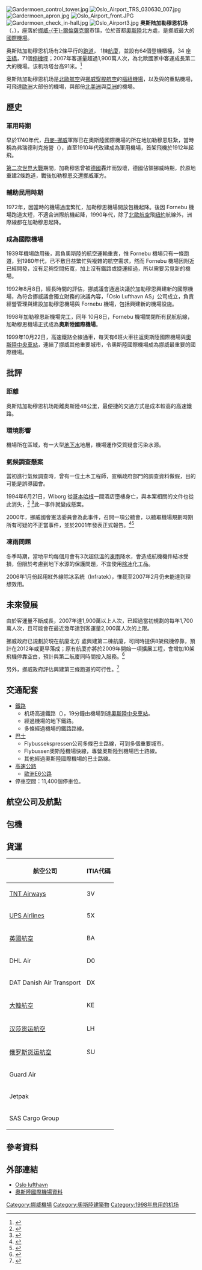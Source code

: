 {{noteTA
|1=zh-cn:酒店; zh-hk:酒店; zh-tw:飯店;
|2=zh-cn:公交; zh-hk:巴士; zh-tw:客運;
|3=zh-cn:卢布尔雅那; zh-hk:利比安納; zh-tw:盧布亞那;
|4=zh-cn:斯洛文尼亚; zh-hk:斯洛維尼亞; zh-tw:斯洛維尼亞;
|5=zh-cn:迪拜; zh-hk:杜拜; zh-tw:杜拜;
|6=zh-hans:富埃特文图拉岛; zh-hant:福特彎圖拉島; zh-tw:福特彎圖拉島; zh-hk:福提文土拉; zh-mo:福提文土拉; 
}}
{{Infobox airport
| name = 奥斯陆加勒穆恩机场
| nativename = {{lang|no|Oslo lufthavn}}
| image = Avinor logo purple.svg
| image-width = 150
| image2 = Oslo Airport terminal night view.jpg
| image2-width = 250
| IATA = OSL
| ICAO = ENGM
| type = 军民两用
| operator = Avinor
| opened = 1998年
| city-served = [[挪威|挪威]][[奧斯陸|奧斯陸]]
| location = [[维肯郡|维肯郡]]<br />[[于爾倫薩克爾|-{于}-爾倫薩克爾]]<br />Gardermoen
| hub = <div>
*[[挪威穿梭航空|挪威穿梭航空]]
*[[北歐航空|北歐航空]]
*Widerøe
</div>
| elevation-f = 681
| elevation-m = 208
| metric-elev = <!--no: AIP displays elevation in feet-->
| coordinates = {{coord|60|12|10|N|011|05|02|E|region:NO|display=inline,title}}
| website = [http://www.avinor.no/en/oslo www.avinor.no]
| pushpin_map = Norway Akershus
| pushpin_map_caption = {{larger|在[[阿克什胡斯|阿克什胡斯]]郡的位置{{hidden begin|title=在挪威阿克什胡斯郡的位置}}[[File:Norway_Counties_Akershus_Position.svg|frameless]]{{hidden end}}}}
| pushpin_label = '''OSL'''
| r1-number = 01L/19R
| r1-length-f = 11811
| r1-length-m = 3600
| r1-surface = 沥青/混凝土
| metric-rwy = yes
| r2-number = 01R/19L
| r2-length-m = 2950
| r2-length-f = 9678
| r2-surface = 沥青/混凝土
| stat-year = 2019
| stat1-header = 客流量（人次）
| stat1-data = 28,592,619
| stat2-header = 国际客流量（人次）
| stat2-data = 16,719,529
| stat3-header = 国内客流量（人次）
| stat3-data = 11,852,437
| stat4-header = 升降量（架次）
| stat4-data = 254,659
| stat5-header = 貨運量（公噸）
| stat5-data = 181,265
| footnotes = 来源：<ref>{{cite web|url=https://avinor.no/en/corporate/airport/oslo/about-us/traffic_statistics/trafikkstatistikk/|title=Traffic Statistics – Avinor|website=avinor.no|language=en|access-date=2018-01-22}}</ref><ref name=stats>{{cite web |url=http://www.avinor.no/tridionimages/Des%202012_tcm181-153387.xls |title=Flytrafikkstatistikk desember |publisher=Avinor |language=no |date=2013年1月 |accessdate=2013-01-30 |archiveurl=https://web.archive.org/web/20130226233423/http://www.avinor.no/tridionimages/Des%202012_tcm181-153387.xls |archivedate=2013-02-26 |dead-url=yes }}</ref>
}}
[[File:Gardermoen_control_tower.jpg|thumb]]
[[File:Oslo_Airport_TRS_030630_007.jpg|thumb]]
[[File:Gardermoen_apron.jpg|thumb]]
[[File:Oslo_Airport_front.JPG|thumb]]
[[File:Gardermoen_check_in-hall.jpg|thumb]]
[[File:Oslo_Airport3.jpg|thumb]]
{{NoEditH}}
'''奥斯陆加勒穆恩机场'''（{{lang-no|Oslo Lufthavn, Gardermoen}}，{{airport codes|OSL|ENGM}}），座落於[[挪威|挪威]][[于爾倫薩克爾|-{于}-爾倫薩克爾]]市镇{{link-no|加勒穆恩|Gardermoen}}，位於首都[[奧斯陸|奧斯陸]]北方{{convert|48|km|mi|0}}處，是挪威最大的[[國際機場|國際機場]]。

奥斯陆加勒穆恩机场有2條平行的[[跑道|跑道]]， 1棟[[航廈|航廈]]，並設有64個登機櫃檯，34 座[[空橋|空橋]]，71個[[停機坪|停機坪]]；2007年客運量超過1,900萬人次，為北歐國家中客運成長第二大的機場。该机场塔台高91米。<ref name="OSL Tower">{{cite web |title=Facts and figures |publisher=Oslo Lufthavn AS |url=http://www.osl.no/en/osl/aboutus/_press/30_Facts+and+figures |archive-url=https://web.archive.org/web/20111129044832/http://www.osl.no/en/osl/aboutus/_press/30_Facts+and+figures |dead-url=yes |archive-date=2011-11-29 |accessdate=16 April 2012 }}</ref>

奥斯陆加勒穆恩机场是[[北歐航空|北歐航空]]與[[挪威穿梭航空|挪威穿梭航空]]的[[樞紐機場|樞紐機場]]，以及{{le|斯特林航空|Sterling Airlines}}與{{link-no|威得諾航空|Widerøe}}的重點機場，可飛達[[歐洲|歐洲]]大部份的機場，與部份[[北美洲|北美洲]]與[[亞洲|亞洲]]的機場。

== 歷史 ==
=== 軍用時期 ===
早於1740年代，[[丹麥-挪威|丹麥-挪威]]軍隊已在奧斯陸國際機場的所在地加勒穆恩駐紮，當時稱為弗瑞德利克施營（{{lang|no| Fredericksfeldt}}），直至1910年代改建成為軍用機場，首架飛機於1912年起飛。

[[第二次世界大戰|第二次世界大戰]]期間，加勒穆恩曾被[[德國|德國]]轟炸而毀壞，德國佔領挪威時期，於原地重建2條{{convert|2000|m|ft|0}}跑道，戰後加勒穆恩交還挪威軍方。

=== 輔助民用時期 ===
1972年，因當時的{{lang|no|Oslo lufthavn, Fornebu }}機場過度繁忙，加勒穆恩機場開放包機起降。後因 Fornebu 機場跑道太短，不適合洲際航機起降，1990年代，除了[[北歐航空|北歐航空]]飛[[紐約|紐約]]航線外，洲際線都在加勒穆恩起降。

=== 成為國際機場 ===
1939年{{lang|no|Oslo lufthavn, Fornebu }}機場啟用後，肩負奧斯陸的航空運輸重責，惟 Fornebu 機場只有一條跑道，到1980年代，已不敷日益繁忙與複雜的航空需求，然而 Fornebu 機場因附近已經開發，沒有足夠空間拓寬，加上沒有鐵路或捷運經過，所以需要另覓新的機場。

1992年8月8日，經長時間的評估，挪威議會通過決議於加勒穆恩興建新的國際機場，為符合挪威議會獨立財務的決議內容，「Oslo Lufthavn AS」公司成立，負責經營管理與建設加勒穆恩機場與 Fornebu 機場，包括興建新的機場設施。

1998年加勒穆恩新機場完工，同年 10月8日，Fornebu 機場關閉所有民航航線，加勒穆恩機場正式成為'''奧斯陸國際機場'''。

1999年10月22日，高速鐵路{{link-no|加勒穆恩線|Gardermobanen}}全線通車，每天有6班火車往返奧斯陸國際機場與[[奧斯陸中央車站|奧斯陸中央車站]]，連結了挪威其他重要城市，令奧斯陸國際機場成為挪威最重要的國際機場。

== 批評 ==
=== 距離 ===
奥斯陆加勒穆恩机场距離奧斯陸48公里，最便捷的交通方式是成本較高的高速鐵路。

=== 環境影響 ===
機場所在區域，有一大型[[地下水|地下水]]地層，機場運作受質疑會污染水源。

=== 氣候調查懸案 ===
當初進行氣候調查時，曾有一位土木工程師{{le|Jan Fredrik Wiborg|Jan Fredrik Wiborg}}，宣稱政府部門的調查資料做假，目的可能是誤導國會。

1994年6月21日，Wiborg 從[[哥本哈根|哥本哈根]]一間酒店墮樓身亡，與本案相關的文件也從此消失，<ref>{{cite web |url=http://www.ij.no/skup/skupprisen/skup99utt.htm#wiborg_vaerrapporten |title=SKUP Prize 1999 |author=The Norwegian Institute of Journalism |language=Norwegian |accessdate=2007-02-25 |deadurl=yes |archiveurl=https://web.archive.org/web/20070324045258/http://www.ij.no/skup/skupprisen/skup99utt.htm#wiborg_vaerrapporten |archivedate=2007-03-24 }}</ref> <ref>{{cite web |url=http://www.skup.no/Metoderapporter/1999/1999Gardermoen.htm |title=Wiborg and the Gardermoen weather report |author=Enghaug, Pål |language=no |accessdate=2007-02-25 |display-authors=etal |archiveurl=https://web.archive.org/web/20070806082916/http://www.skup.no/Metoderapporter/1999/1999Gardermoen.htm |archivedate=2007-08-06 |dead-url=yes }}</ref>此一事件就變成懸案。

2000年，挪威國會憲法委員會為此事件，召開一項公聽會，以聽取機場規劃時期所有可疑的不正當事件，並於2001年發表正式報告。<ref name="whistle">{{cite web |url=http://www.whistleblowers.dk/live/uk_gardermoen.php |title=''The political plotting of an airport'' |author=whistleblowers.dk |accessdate=2007-02-25 |archive-url=https://web.archive.org/web/20071008225344/http://www.whistleblowers.dk/live/uk_gardermoen.php |archive-date=2007-10-08 |dead-url=yes }}</ref><ref>{{cite web |url=http://archives.californiaaviation.org/airport/msg13587.html |title=''Norwegian airport probe says court of impeachment must be considered'' |author=California Aviation Alliance |accessdate=2007-02-25 |archive-date=2008-01-03 |archive-url=https://web.archive.org/web/20080103055306/http://archives.californiaaviation.org/airport/msg13587.html |dead-url=no }}</ref>

=== 凍雨問題 ===
冬季時期，當地平均每個月會有3次超低溫的[[凍雨|凍雨]]降水，會造成航機機件結冰受損，但限於考慮到地下水源的保護問題，不宜使用[[除冰|除冰]]化工品。

2006年1月份起用紅外線除冰系統（Infratek），惟截至2007年2月仍未能達到理想效用。

== 未來發展 ==
由於客運量不斷成長，2007年達1,900萬以上人次，已超過當初規劃的每年1,700萬人次，且可能會在最近幾年達到客運量2,000萬人次的上限。

挪威政府已規劃於現在航廈北方 {{convert|500|m|ft|0}}處興建第二棟航廈，可同時提供8架飛機停靠，預計在2012年或更早落成；原有航廈亦將於2009年開始一項擴展工程，會增加10架飛機停靠空白，預計與第二航廈同時間投入服務。<ref>{{cite web |url=http://www.aftenposten.no/reise/nyheter/article2255387.ece |title=Slik blir nye Gardermoen |author=Aftenposten |date=2008-03-27 |language=Norwegian |deadurl=yes |archiveurl=https://web.archive.org/web/20080331185117/http://www.aftenposten.no/reise/nyheter/article2255387.ece |archivedate=2008-03-31 |access-date=2008-05-22 }}</ref>

另外，挪威政府評估興建第三條跑道的可行性。<ref>{{cite web |url=http://www.dn.no/forsiden/politikkSamfunn/article1010010.ece |title=Navarsete satser på Gardermoen |author=Dagens Næringsliv |language=Norwegian |accessdate=2007-02-24 |archive-date=2013-01-16 |archive-url=https://web.archive.org/web/20130116171048/http://www.dn.no/forsiden/politikkSamfunn/article1010010.ece |dead-url=no }}</ref>

== 交通配套 ==
* [[鐵路|鐵路]]
** 机场高速鐵路（{{lang|no|Flytoget}}），19分鐘由機場到達[[奧斯陸|奧斯陸]][[奧斯陸中央車站|中央車站]]。
** 經過機場的地下鐵路。
** 多條經過機場的鐵路路線。
* [[巴士|巴士]]
** Flybussekspressen公司多條巴士路線，可到多個重要城市。
** Flybussen奧斯陸機場快線，專營奧斯陸到機場巴士路線。
** 其他經過奧斯陸國際機場的巴士路線。
* [[高速公路|高速公路]]
** [[歐洲E6公路|歐洲E6公路]]
* 停車空間：11,400個停車位。

== 航空公司及航點 ==
{{Airport-dest-list
|{{nowrap|{{flagicon|DNK}}{{flagicon|NOR}}{{flagicon|SWE}} [[北歐航空|北歐航空]]}}|'''申根：'''[[奧勒松|奧勒松]]、[[阿塔_(挪威)|阿塔]]、[[卑爾根機場|卑爾根]]、[[博德|博德]]、[[哈爾斯塔|哈爾斯塔]]-[[納爾維克|納爾維克]]、[[海于格松|海于格松]]、[[希爾克內斯|希爾克內斯]]、[[克里斯蒂安桑|克里斯蒂安桑]]、[[莫爾德|莫爾德]]、[[斯塔萬格|斯塔萬格]]、[[特羅姆瑟|特羅姆瑟]]、[[特隆赫姆|特隆赫姆]]、[[奧爾堡|奧爾堡]]、[[奧胡斯|奧胡斯]]、[[哥本哈根機場|哥本哈根]]、[[比隆機場|比隆]]、[[斯德哥爾摩-阿蘭達機場|斯德哥爾摩-阿蘭達]]、[[凱夫拉維克國際機場|雷克雅未克-凱夫拉維克]]、[[泰格爾機場|柏林-泰格爾]]、[[杜塞爾多夫機場|杜塞爾多夫]]、[[法蘭克福機場|法蘭克福]]、[[漢堡機場|漢堡]]、[[慕尼黑機場|慕尼黑]]、[[蘇黎世機場|蘇黎世]]、[[布魯塞爾機場|布魯塞爾]]、[[戴高樂機場|巴黎-戴高樂]]、[[尼斯藍色海岸機場|尼斯]]、[[巴塞羅那-埃爾普拉特機場|巴塞羅那]]、[[阿利坎特-埃爾切機場|阿利坎特]]、[[馬拉加機場|馬拉加]]、[[馬略卡島帕爾馬機場|馬略卡島帕爾馬]]、[[大加那利機場|大加那利]]、[[馬爾彭薩機場|米蘭-馬爾彭薩]]、[[格但斯克|格但斯克]]、[[維爾紐斯國際機場|維爾紐斯]]<br>'''申根季節性：'''[[維斯比|維斯比]]、[[雅典國際機場|雅典]]、[[干尼亞揚尼斯·達斯卡洛伊安尼斯國際機場|干尼亞]]、[[希俄斯|希俄斯]]、[[伊拉克利翁尼科斯·卡贊察基斯國際機場|伊拉克利翁]]、[[卡拉馬塔|卡拉馬塔]]、[[喀帕蘇斯島|喀帕蘇斯島]]、[[米蒂利尼|米蒂利尼]]、[[卡瓦拉亞歷山大大帝國際機場|卡瓦拉]]、[[科斯島|科斯島]]、[[羅得島迪亞戈拉斯國際機場|羅德島]]、[[薩摩斯島|薩摩斯島]]、[[聖托里尼機場|聖托里尼]]、[[斯基亞索斯島|斯基亞索斯島]]、[[塞薩洛尼基馬其頓國際機場|塞薩洛尼基]]、[[菲烏米奇諾機場|羅馬-菲烏米奇諾]]、[[威尼斯-泰塞拉機場|威尼斯]]、[[奧爾比亞|奧爾比亞]]、[[巴勒莫|巴勒莫]]、[[卡利亞里|卡利亞里]]、[[比薩-聖朱斯托機場|比薩]]、[[都靈機場|都靈]]、[[馬耳他國際機場|馬耳他]]、[[比亞里茨|比亞里茨]]、[[瓦倫西亞機場|巴倫西亞]]、[[梅諾卡機場|梅諾卡]]、[[特內里費南部機場|南特內里費]]、[[里斯本機場|里斯本]]、[[法魯|法魯]]（2019年7月1日開辦）、[[日內瓦國際機場|日內瓦]]、[[因斯布魯克機場|因斯布魯克]]、[[薩爾茨堡沃爾夫岡·阿馬多伊斯·莫扎特機場|薩爾茨堡]]、[[布拉格瓦茨拉夫·哈維爾國際機場|布拉格]]、[[塔林倫納特·梅里機場|塔林]]、[[華沙肖邦機場|華沙-肖邦]]<br>'''非申根：'''[[斯瓦爾巴朗伊爾機場|斯瓦爾巴-長年城]]、[[阿伯丁機場|阿伯丁]]、[[愛丁堡機場|愛丁堡]]、[[倫敦希斯羅機場|倫敦-希斯羅]]、[[曼徹斯特機場|曼徹斯特]]、[[都柏林機場|都柏林]]、[[安塔利亞機場|安塔利亞]]（2019年4月13日開辦）、[[邁阿密國際機場|邁阿密]]、[[紐華克自由國際機場|紐約-紐瓦克]]<br>'''非申根季節性：'''[[布爾加斯機場|布爾加斯]]、[[普拉機場|普拉]]、[[杜布羅夫尼克機場|杜布羅夫尼克]]、[[斯普利特機場|斯普利特]]、[[蒂瓦特機場|蒂瓦特]]、[[普里什蒂納國際機場|普里什蒂納]]、[[拉納卡國際機場|拉納卡]]
|{{flagicon|NOR}} [[挪威航空|挪威航空]]|'''申根：'''[[奧勒松|奧勒松]]、[[阿塔_(挪威)|阿塔]]、[[莫爾塞爾夫|莫爾塞爾夫-巴杜福斯]]、[[卑爾根機場|卑爾根]]、[[博德|博德]]、[[哈爾斯塔|哈爾斯塔]]-[[納爾維克|納爾維克]]、[[海于格松|海于格松]]、[[希爾克內斯|希爾克內斯]]、[[克里斯蒂安桑|克里斯蒂安桑]]、[[莫爾德|莫爾德]]、[[斯塔萬格|斯塔萬格]]、[[特羅姆瑟|特羅姆瑟]]、[[特隆赫姆|特隆赫姆]]、[[哥本哈根機場|哥本哈根]]、[[比隆機場|比隆]]、[[斯德哥爾摩-阿蘭達機場|斯德哥爾摩-阿蘭達]]、[[凱夫拉維克國際機場|雷克雅未克-凱夫拉維克]]、[[赫爾辛基-萬塔機場|赫爾辛基]]、[[史基浦機場|阿姆斯特丹]]、[[柏林-舍訥費爾德機場|柏林-舍訥費爾德]]、[[漢堡機場|漢堡]]、[[慕尼黑機場|慕尼黑]]、[[維也納國際機場|維也納]]、[[日內瓦國際機場|日內瓦]]、[[戴高樂機場|巴黎-戴高樂]]、[[尼斯藍色海岸機場|尼斯]]、[[巴塞羅那-埃爾普拉特機場|巴塞罗那]]、[[馬德里機場|馬德里]]、[[阿利坎特-埃爾切機場|阿利坎特]]、[[馬略卡島帕爾馬機場|馬略卡島帕爾馬]]、[[馬拉加機場|馬拉加]]、[[大加那利機場|大加那利]]、[[特內里費南部機場|南特內里費]]、[[馬爾彭薩機場|米蘭-馬爾彭薩]]、[[菲烏米奇諾機場|羅馬-菲烏米奇諾]]、[[華沙肖邦機場|華沙-肖邦]]、[[格但斯克|格但斯克]]、[[克拉科夫|克拉科夫]]、[[波茲南|波茲南]]、[[什切青|什切青]]、[[布拉格瓦茨拉夫·哈維爾國際機場|布拉格]]、[[布達佩斯李斯特·費倫茨國際機場|布达佩斯]]、[[維爾紐斯國際機場|維爾紐斯]]、[[帕蘭加國際機場|帕蘭加]]、[[里加國際機場|里加]]、[[塔林倫納特·梅里機場|塔林]]<br>'''申根季節性：'''[[安德於|安德於]]、[[拉克塞爾夫|拉克塞爾夫]]、[[維斯比|維斯比]]、[[薩爾茨堡沃爾夫岡·阿馬多伊斯·莫扎特機場|薩爾茨堡]]、[[雅典國際機場|雅典]]、[[干尼亞揚尼斯·達斯卡洛伊安尼斯國際機場|干尼亞]]、[[克基拉島揚尼斯·卡波迪斯特里亞斯國際機場|克基拉島]]、[[伊拉克利翁尼科斯·卡贊察基斯國際機場|伊拉克利翁]]、[[凱法利尼亞島|凱法利尼亞島]]、[[科斯島|科斯島]]、[[普雷韋扎|普雷韋扎]]-[[萊夫卡斯州|萊夫卡斯州]]、[[羅得島迪亞戈拉斯國際機場|羅德島]]、[[聖托里尼機場|聖托里尼]]、[[比薩-聖朱斯托機場|比薩]]、[[威尼斯-泰塞拉機場|威尼斯]]、[[維羅納維拉弗蘭卡機場|維羅納]]、[[奧爾比亞|奧爾比亞]]、[[卡塔尼亞機場|卡塔尼亞]]、[[馬耳他國際機場|馬耳他]]、[[波爾多|波爾多]]、[[阿雅克肖|阿雅克肖]]、[[巴斯蒂亞|巴斯蒂亞]]、[[畢爾巴鄂機場|畢爾巴鄂]]、[[伊維薩機場|伊維薩]]、[[梅諾卡機場|梅諾卡]]、[[穆爾西亞|穆爾西亞]]、[[蘭薩羅特機場|蘭薩洛特]]、[[富埃特文圖拉機場|富埃特文圖拉]]、[[里斯本機場|里斯本]]、[[法魯|法魯]]、[[克里斯蒂亞諾·羅納爾多國際機場|豐沙爾]]<br>'''非申根：'''[[斯瓦爾巴朗伊爾機場|斯瓦爾巴-長年城]]、[[蓋特威克機場|倫敦-蓋特威克]]、[[愛丁堡機場|愛丁堡]]、[[都柏林機場|都柏林]]、[[貝爾格勒尼古拉·特斯拉機場|貝爾格萊德]]、[[普里什蒂納國際機場|普里什蒂納]]、[[拉納卡國際機場|拉納卡]]、[[本-古里安國際機場|特拉維夫]]、[[素萬那普機場|曼谷-素萬那普]]、[[甲米機場|甲米]]、[[勞德代爾堡-好萊塢國際機場|劳德代尔堡]]、[[洛杉磯國際機場|洛杉磯]]、[[肯尼迪機場|紐約-肯尼迪]]、[[奧蘭多國際機場|奥兰多]]<br>'''非申根季節性：'''：[[曼徹斯特機場|曼徹斯特]]、[[斯普利特機場|斯普利特]]、[[杜布羅夫尼克機場|杜布羅夫尼克]]、[[扎達爾機場|扎達爾]]、[[普拉機場|普拉]]、[[里耶卡機場|里耶卡]]、[[蒂瓦特機場|蒂瓦特]]、[[薩拉熱窩國際機場|薩拉熱窩]]、[[地拉那特蕾莎修女國際機場|地拉那]]、[[布爾加斯機場|布爾加斯]]、[[瓦爾納機場|瓦爾納]]、[[安塔利亚机场|安塔利亞]]、[[馬拉喀什－邁納拉國際機場|馬拉喀什]]、[[阿加迪爾|阿加迪爾]]、[[迪拜國際機場|迪拜]]、[[奧克蘭國際機場_(美國)|奧克蘭 (加利福尼亞州)]]
|{{flagicon|NOR}} Widerøe航空|[[哥德堡-蘭德維特機場|哥德堡]]、[[特羅姆瑟|特羅姆瑟]]、[[布伦讷于松|布伦讷于松]]、[[弗盧勒|弗盧勒]]、[[弗勒布靈厄蘭機場|弗勒]]、[[萊克內斯|萊克內斯]]、[[摩城|摩城]]、[[莫舍恩|莫舍恩]]、[[納姆索斯|納姆索斯]]、[[勒羅斯|勒羅斯]]、Rørvik、Sandane、Sandnessjøen、[[松達爾|松達爾]]、[[斯沃尔韦尔|斯沃尔韦尔]]、[[厄什塔|厄什塔]]-[[沃爾達|沃爾達]]<br>季節性：[[特隆赫姆|特隆赫姆]]、[[莫尔德|莫尔德]]、[[斯托克馬克內斯|斯托克馬克內斯]] 
|{{flagicon|NOR}} 躍進航空|[[歐蘭|歐蘭]]
|{{flagicon|DNK}} 丹麥空中運輸|[[斯圖爾|斯圖爾]]
|{{flagicon|ISL}} [[冰島航空|冰島航空]]|[[凱夫拉維克國際機場|雷克雅未克-凱夫拉維克]]
|{{flagicon|FIN}} [[芬蘭航空|芬蘭航空]]|[[赫爾辛基-萬塔機場|赫爾辛基]]
|{{flagicon|GBR}} [[英國航空|英國航空]]|[[倫敦希斯羅機場|倫敦-希斯羅]]、[[奧爾堡|奧爾堡]]、[[奧胡斯|奧胡斯]]、[[比隆機場|比隆]]
|{{flagicon|GBR}} [[英倫區域航空|英倫區域航空]]|[[阿伯丁機場|阿伯丁]]
|{{flagicon|GBR}} [[易捷航空|易捷航空]]|[[泰格爾機場|柏林-泰格爾]]
|{{flagicon|IRE}} [[瑞安航空|瑞安航空]]|[[倫敦斯坦斯特德機場|倫敦-斯坦斯特德]]、[[維爾紐斯國際機場|維爾紐斯]]
|{{flagicon|DEU}} [[漢莎航空|漢莎航空]]|[[法蘭克福機場|法蘭克福]]、[[慕尼黑機場|慕尼黑]]
|{{flagicon|DEU}} [[歐洲之翼|歐洲之翼]]|[[漢堡機場|漢堡]]
|{{flagicon|CHE}} [[瑞士國際航空|瑞士國際航空]]|[[蘇黎世機場|蘇黎世]]
|{{flagicon|AUT}} [[奧地利航空|奧地利航空]]|[[維也納國際機場|維也納]]；季節性：[[因斯布魯克機場|因斯布魯克]]
|{{flagicon|NED}} [[荷蘭皇家航空|荷蘭皇家航空]]|[[史基浦機場|阿姆斯特丹]]
|{{flagicon|BEL}} [[布魯塞爾航空|布魯塞爾航空]]|[[布魯塞爾機場|布魯塞爾]]
|{{flagicon|FRA}} [[朱恩航空|朱恩航空]]|[[戴高樂機場|巴黎-戴高樂]]
|{{flagicon|ESP}} [[伊比利亞航空|伊比利亞航空]]|季節性：[[馬德里機場|馬德里]]
|{{flagicon|ESP}} [[伏林航空|伏林航空]]|[[巴塞羅那-埃爾普拉特機場|巴塞罗那]]
|{{flagicon|POR}} [[葡萄牙航空|葡萄牙航空]]|[[里斯本機場|里斯本]]
|{{flagicon|EST}} [[諾迪卡|諾迪卡航空]]|[[塔林倫納特·梅里機場|塔林]]
|{{flagicon|LVA}} [[波羅的海航空|波羅的海航空]]|[[里加國際機場|里加]]、[[塔林倫納特·梅里機場|塔林]]
|{{flagicon|POL}} [[柏林航空|柏林航空]]|[[華沙肖邦機場|华沙]]
|{{flagicon|HUN}} [[維茲航空|維茲航空]]|[[格但斯克|格但斯克]]（2019年4月4日開辦）
|{{flagicon|HRV}} [[克羅地亞航空|克羅地亞航空]]|季節性：[[薩格勒布機場|萨格勒布]]
|{{flagicon|ROM}} [[藍色航空|藍色航空]]|[[布加勒斯特奧托佩尼-亨利·科安德國際機場|布加勒斯特]]
|{{flagicon|RUS}} [[俄羅斯航空|俄羅斯航空]]|[[謝列梅捷沃國際機場|莫斯科-謝列梅捷沃]]
|{{flagicon|RUS}} [[俄線航空|俄線航空]]|[[普爾科沃機場|聖彼得堡]]
|{{flagicon|RUS}} [[北方航空（俄羅斯）|北方航空]]|季節性：[[摩爾曼斯克|摩爾曼斯克]]
|{{flagicon|TUR}} [[土耳其航空|土耳其航空]]|[[阿塔圖克國際機場|伊斯坦布爾-阿塔圖爾克]]
|{{flagicon|TUR}} [[飛馬航空|飛馬航空]]|[[薩比哈·格克琴國際機場|伊斯坦布爾-薩比哈]]
|{{flagicon|TUR}} [[太陽快運航空|太陽快運航空]]|季節性：[[安塔利亞機場|安塔利亞]]（2019年4月13日開辦） 、[[伊茲密爾|伊茲密爾]]、[[科尼亞_(土耳其)|科尼亞]]（2019年6月13日開辦）
|{{flagicon|ISL}} Arkia航空|季節性：[[本-古里安國際機場|特拉維夫]]
|{{flagicon|QAT}} [[卡塔爾航空|卡塔爾航空]]|[[哈馬德國際機場|多哈]]
|{{flagicon|UAE}} [[阿联酋航空|-{阿}-聯酋航空]]|[[迪拜國際機場|迪拜]]
|{{flagicon|ETH}} [[埃塞俄比亞航空|埃塞俄比亞航空]]|[[亚的斯亞貝巴博萊國際機場|亞的斯亞貝巴]]、[[阿斯馬拉國際機場|阿斯馬拉]]、[[斯德哥爾摩-阿蘭達機場|斯德哥爾摩-阿蘭達]]
|{{flagicon|PAK}} [[巴基斯坦國際航空|巴基斯坦國際航空]]|[[貝娜齊爾·布托國際機場|伊斯蘭堡]]、[[貝娜齊爾·布托國際機場|拉合爾]]
|{{flagicon|THA}} [[泰國航空|泰國航空]]|[[素萬那普機場|曼谷-素萬那普]]
}}

== 包機 ==
{{Airport-dest-list
|{{flagicon|DNK}} 北歐[[托馬斯庫克航空|托馬斯庫克航空]]|大加那利、安塔利亞、布爾加斯、坎昆、干尼亞、喀帕蘇斯島、卡瓦拉、拉納卡、米蒂利尼、馬略卡、普吉、普雷韋扎、羅德島、斯基亞索斯、南特內里費、瓦爾納
|{{flagicon|SWE}} [[北歐途易飛航空|北歐途易飛航空]]|大加那利、阿爾蓋羅、安塔利亞、干尼亞、克基拉島、達拉曼、科斯島、蘭薩洛特、拉納卡、馬略卡、羅德島、薩摩斯島、南特內里費、扎金索斯
|{{flagicon|SWE}} Novair|多地
|{{flagicon|GBR}} [[英國途易飛航空|英國途易飛航空]]|拉納卡（2019年6月17日開辦）
|{{flagicon|LIT}} [[小星球航空|小星球航空]]|地拉那
|{{flagicon|ISL}} [[以斯雷航空|以斯雷航空]]|特拉維夫
|{{flagicon|TUR}} [[自由鳥航空|自由鳥航空]]|達拉曼
|{{flagicon|KOR}} [[大韓航空|大韓航空]]|[[仁川國際機場|首爾-仁川]]
}}

== 貨運 ==
{| border="1" cellspacing="0" cellpadding="1" style="background:Cornsilk"
|- style="background:Gainsboro"
!航空公司!!ITIA代碼
|-
|[[TNT_Airways|TNT Airways]]||3V
|-
|[[UPS_Airlines|UPS Airlines]]||5X
|-
|[[英國航空|英國航空]]||BA
|-
|DHL Air||D0
|-
|DAT Danish Air Transport||DX
|-
|[[大韓航空|大韓航空]]||KE
|-
|[[汉莎货运航空|汉莎货运航空]]||LH
|-
|[[俄罗斯货运航空|俄罗斯货运航空]]||SU
|-
|Guard Air||
|-
|Jetpak||
|-
|SAS Cargo Group||
|}

== 參考資料 ==
{{reflist|2}}

== 外部連結 ==
* [http://www.osl.no Oslo lufthavn] {{Wayback|url=http://www.osl.no/ |date=20070521071351 }}
* [https://web.archive.org/web/20080205072552/http://worldaerodata.com/wad.cgi?id=NO23865&sch=ENGM 奧斯陸國際機場資料]

{{挪威機場}}
{{NoEditF}}

{{DEFAULTSORT:Oslo Airport, Gardermoen}}
[[Category:挪威機場|Category:挪威機場]]
[[Category:奧斯陸建築物|Category:奧斯陸建築物]]
[[Category:1998年启用的机场|Category:1998年启用的机场]]